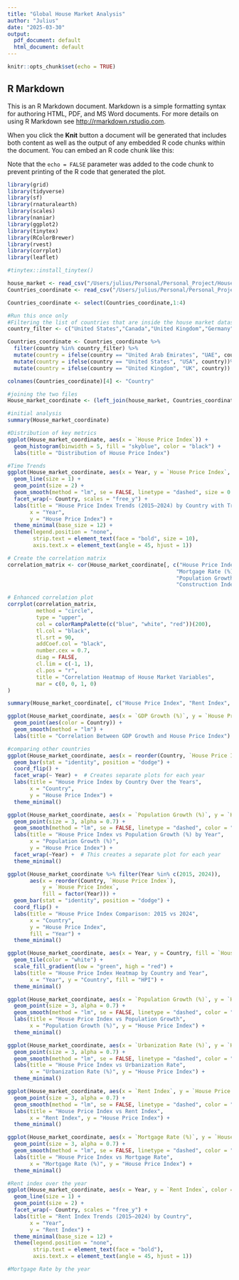 ```yaml
---
title: "Global House Market Analysis"
author: "Julius"
date: "2025-03-30"
output:
  pdf_document: default
  html_document: default
---
```


```r
knitr::opts_chunk$set(echo = TRUE)
```

## R Markdown

This is an R Markdown document. Markdown is a simple formatting syntax for authoring HTML, PDF, and MS Word documents. For more details on using R Markdown see <http://rmarkdown.rstudio.com>.

When you click the **Knit** button a document will be generated that includes both content as well as the output of any embedded R code chunks within the document. You can embed an R code chunk like this:

Note that the `echo = FALSE` parameter was added to the code chunk to prevent printing of the R code that generated the plot.
```r
library(grid)
library(tidyverse)
library(sf)
library(rnaturalearth)
library(scales)
library(naniar)
library(ggplot2)
library(tinytex)
library(RColorBrewer)
library(rvest)
library(corrplot)
library(leaflet)
```

```r
#tinytex::install_tinytex()
```

```r
house_market <- read_csv("/Users/julius/Personal/Personal_Project/House_market_analysis/Global-Housing-Market-Analysis/Dataset/global_housing_market_extended.csv")
Countries_coordinate <- read_csv("/Users/julius/Personal/Personal_Project/House_market_analysis/Global-Housing-Market-Analysis/Dataset/world_country_and_usa_states_latitude_and_longitude_values.csv")
```

```r
Countries_coordinate <- select(Countries_coordinate,1:4)
```

```r
#Run this once only
#Filtering the list of countries that are inside the house market dataset and. joining the two dataset
country_filter <- c("United States","Canada","United Kingdom","Germany","France","Italy","Spain","Australia","India","China","Japan","Sweden","Brazil","South Korea","Mexico","South Africa","Russia","Netherlands","Switzerland","United Arab Emirates")

Countries_coordinate <- Countries_coordinate %>%
  filter(country %in% country_filter) %>%
  mutate(country = ifelse(country == "United Arab Emirates", "UAE", country)) %>%
  mutate(country = ifelse(country == "United States", "USA", country))%>%
  mutate(country = ifelse(country == "United Kingdom", "UK", country))

colnames(Countries_coordinate)[4] <- "Country"

#joining the two files
House_market_coordinate <- (left_join(house_market, Countries_coordinate, by='Country'))
```

```r
#initial analysis
summary(House_market_coordinate)

#Distribution of key metrics
ggplot(House_market_coordinate, aes(x = `House Price Index`)) + 
  geom_histogram(binwidth = 5, fill = "skyblue", color = "black") +
  labs(title = "Distribution of House Price Index")

```

```r
#Time Trends
ggplot(House_market_coordinate, aes(x = Year, y = `House Price Index`, color = Country)) +  
  geom_line(size = 1) +  
  geom_point(size = 2) +  
  geom_smooth(method = "lm", se = FALSE, linetype = "dashed", size = 0.8) +  # Add trend line
  facet_wrap(~ Country, scales = "free_y") +  
  labs(title = "House Price Index Trends (2015–2024) by Country with Trend Lines",
       x = "Year",
       y = "House Price Index") +
  theme_minimal(base_size = 12) +
  theme(legend.position = "none",
        strip.text = element_text(face = "bold", size = 10),
        axis.text.x = element_text(angle = 45, hjust = 1))
```

```r
# Create the correlation matrix
correlation_matrix <- cor(House_market_coordinate[, c("House Price Index", "Rent Index", "Affordability Ratio", 
                                                     "Mortgage Rate (%)", "Inflation Rate (%)", "GDP Growth (%)", 
                                                     "Population Growth (%)", "Urbanization Rate (%)", 
                                                     "Construction Index")])

# Enhanced correlation plot
corrplot(correlation_matrix, 
         method = "circle",       
         type = "upper",               
         col = colorRampPalette(c("blue", "white", "red"))(200),  
         tl.col = "black",           
         tl.srt = 90,                  
         addCoef.col = "black",      
         number.cex = 0.7,           
         diag = FALSE,                 
         cl.lim = c(-1, 1),           
         cl.pos = "r",                  
         title = "Correlation Heatmap of House Market Variables",  
         mar = c(0, 0, 1, 0)  
)

```

```r
summary(House_market_coordinate[, c("House Price Index", "Rent Index", "Affordability Ratio", "Mortgage Rate (%)")])
```

```r
ggplot(House_market_coordinate, aes(x = `GDP Growth (%)`, y = `House Price Index`)) +
  geom_point(aes(color = Country)) +
  geom_smooth(method = "lm") +
  labs(title = "Correlation Between GDP Growth and House Price Index")
```

```r
#comparing other countries
ggplot(House_market_coordinate, aes(x = reorder(Country, `House Price Index`), y = `House Price Index`, fill = Country)) +  
  geom_bar(stat = "identity", position = "dodge") +  
  coord_flip() +  
  facet_wrap(~ Year) +  # Creates separate plots for each year
  labs(title = "House Price Index by Country Over the Years", 
       x = "Country", 
       y = "House Price Index") +
  theme_minimal()
```

```r
ggplot(House_market_coordinate, aes(x = `Population Growth (%)`, y = `House Price Index`, color = Country)) +  
  geom_point(size = 3, alpha = 0.7) +  
  geom_smooth(method = "lm", se = FALSE, linetype = "dashed", color = "black") +  
  labs(title = "House Price Index vs Population Growth (%) by Year",  
       x = "Population Growth (%)",  
       y = "House Price Index") +  
  facet_wrap(~Year) +  # This creates a separate plot for each year  
  theme_minimal()
```

```r
ggplot(House_market_coordinate %>% filter(Year %in% c(2015, 2024)),  
       aes(x = reorder(Country, `House Price Index`),  
           y = `House Price Index`,  
           fill = factor(Year))) +  
  geom_bar(stat = "identity", position = "dodge") +  
  coord_flip() +  
  labs(title = "House Price Index Comparison: 2015 vs 2024",  
       x = "Country",  
       y = "House Price Index",  
       fill = "Year") +  
  theme_minimal()
```


```r
ggplot(House_market_coordinate, aes(x = Year, y = Country, fill = `House Price Index`)) +
  geom_tile(color = "white") +
  scale_fill_gradient(low = "green", high = "red") +
  labs(title = "House Price Index Heatmap by Country and Year",
       x = "Year", y = "Country", fill = "HPI") +
  theme_minimal()
```

```r
ggplot(House_market_coordinate, aes(x = `Population Growth (%)`, y = `House Price Index`, color = Country)) +
  geom_point(size = 3, alpha = 0.7) +
  geom_smooth(method = "lm", se = FALSE, linetype = "dashed", color = "black") +
  labs(title = "House Price Index vs Population Growth",
       x = "Population Growth (%)", y = "House Price Index") +
  theme_minimal()

ggplot(House_market_coordinate, aes(x = `Urbanization Rate (%)`, y = `House Price Index`, color = Country)) +
  geom_point(size = 3, alpha = 0.7) +
  geom_smooth(method = "lm", se = FALSE, linetype = "dashed", color = "black") +
  labs(title = "House Price Index vs Urbanization Rate",
       x = "Urbanization Rate (%)", y = "House Price Index") +
  theme_minimal()
```


```r
ggplot(House_market_coordinate, aes(x = `Rent Index`, y = `House Price Index`, color = Country)) +
  geom_point(size = 3, alpha = 0.7) +
  geom_smooth(method = "lm", se = FALSE, linetype = "dashed", color = "black") +
  labs(title = "House Price Index vs Rent Index",
       x = "Rent Index", y = "House Price Index") +
  theme_minimal()
```

```r
ggplot(House_market_coordinate, aes(x = `Mortgage Rate (%)`, y = `House Price Index`, color = Country)) +
  geom_point(size = 3, alpha = 0.7) +
  geom_smooth(method = "lm", se = FALSE, linetype = "dashed", color = "black") +
  labs(title = "House Price Index vs Mortgage Rate",
       x = "Mortgage Rate (%)", y = "House Price Index") +
  theme_minimal()
```


```r
#Rent index over the year
ggplot(House_market_coordinate, aes(x = Year, y = `Rent Index`, color = Country)) +  
  geom_line(size = 1) +  
  geom_point(size = 2) +  
  facet_wrap(~ Country, scales = "free_y") +  
  labs(title = "Rent Index Trends (2015–2024) by Country",
       x = "Year",
       y = "Rent Index") +
  theme_minimal(base_size = 12) +
  theme(legend.position = "none",
        strip.text = element_text(face = "bold"),
        axis.text.x = element_text(angle = 45, hjust = 1))
```
```r
#Mortgage Rate by the year
```


